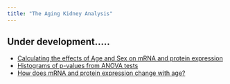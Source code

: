 ```yaml
---
title: "The Aging Kidney Analysis"
---
```

## Under development.....

* [Calculating the effects of Age and Sex on mRNA and protein expression](Rmd/ANOVA_calc.html)
* [Histograms of p-values from ANOVA tests](Rmd/ANOVA_histograms.html)
* [How does mRNA and protein expression change with age?](Rmd/Slope_analysis.html)
